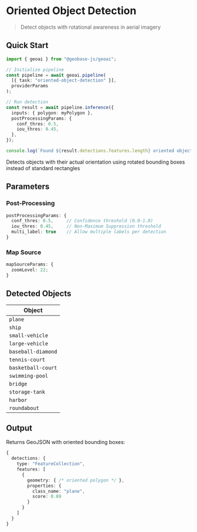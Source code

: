 
# Oriented Object Detection

> Detect objects with rotational awareness in aerial imagery

<VideoEmbed
  src="https://geobase-docs.s3.amazonaws.com/geobase-ai-assets/oriented-object-detection.mp4"
  title="Oriented Object Detection Demo"
/>

## Quick Start

```typescript
import { geoai } from "@geobase-js/geoai";

// Initialize pipeline
const pipeline = await geoai.pipeline(
  [{ task: "oriented-object-detection" }],
  providerParams
);

// Run detection
const result = await pipeline.inference({
  inputs: { polygon: myPolygon },
  postProcessingParams: {
    conf_thres: 0.5,
    iou_thres: 0.45,
  },
});

console.log(`Found ${result.detections.features.length} oriented objects`);
```

<Callout type="info" emoji="🔄">
  Detects objects with their actual orientation using rotated bounding boxes
  instead of standard rectangles
</Callout>

## Parameters

### Post-Processing

```typescript
postProcessingParams: {
  conf_thres: 0.5,     // Confidence threshold (0.0-1.0)
  iou_thres: 0.45,     // Non-Maximum Suppression threshold
  multi_label: true    // Allow multiple labels per detection
}
```

### Map Source

```typescript
mapSourceParams: {
  zoomLevel: 22;
}
```

## Detected Objects

| Object             |
| ------------------ |
| `plane`            |
| `ship`             |
| `small-vehicle`    |
| `large-vehicle`    |
| `baseball-diamond` |
| `tennis-court`     |
| `basketball-court` |
| `swimming-pool`    |
| `bridge`           |
| `storage-tank`     |
| `harbor`           |
| `roundabout`       |

## Output

Returns GeoJSON with oriented bounding boxes:

```typescript
{
  detections: {
    type: "FeatureCollection",
    features: [
      {
        geometry: { /* oriented polygon */ },
        properties: {
          class_name: "plane",
          score: 0.89
        }
      }
    ]
  }
}
```
